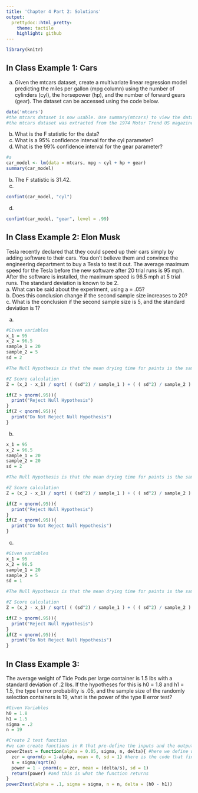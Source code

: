 ```yaml
---
title: 'Chapter 4 Part 2: Solutions'
output:
  prettydoc::html_pretty:
    theme: tactile
    highlight: github
---
```



```r
library(knitr)
```

## In Class Example 1: Cars

a. Given the mtcars dataset, create a multivariate linear regression model predicting the miles per gallon (mpg column) using the number of cylinders (cyl), the horsepower (hp), and the number of forward gears (gear). The dataset can be accessed using the code below.  
```r
data('mtcars')
#the mtcars dataset is now usable. Use summary(mtcars) to view the data
#the mtcars dataset was extracted from the 1974 Motor Trend US magazine, and comprises fuel consumption and 10 aspects of automobile design and performance for 32 automobiles (1973–74 models)
```

b. What is the F statistic for the data?  
c. What is a 95% confidence interval for the cyl parameter?  
d. What is the 99% confidence interval for the gear parameter?  
  
  
  

  
```r
#a
car_model <- lm(data = mtcars, mpg ~ cyl + hp + gear)
summary(car_model)
```
  
b. The F statistic is 31.42.  
c. 

```r
confint(car_model, "cyl")
```
  
d.
```r
confint(car_model, "gear", level = .99)
```
  

## In Class Example 2: Elon Musk

Tesla recently declared that they could speed up their cars simply by adding software to their cars. You don't believe them and convince the engineering department to buy a Tesla to test it out. The average maximum speed for the Tesla before the new software after 20 trial runs is 95 mph. After the software is installed, the maximum speed is 96.5 mph at 5 trial runs. The standard deviation is known to be 2.  
a. What can be said about the experiment, using a = .05?  
b. Does this conclusion change if the second sample size increases to 20?  
c. What is the conclusion if the second sample size is 5, and the standard deviation is 1?  

  
  
a.

```r
#Given variables
x_1 = 95
x_2 = 96.5
sample_1 = 20
sample_2 = 5
sd = 2

#The Null Hypothesis is that the mean drying time for paints is the same

#Z Score calculation
Z = (x_2 - x_1) / sqrt( ( (sd^2) / sample_1 ) + ( ( sd^2) / sample_2 ) )

if(Z > qnorm(.95)){
  print("Reject Null Hypothesis")
}
if(Z < qnorm(.95)){
  print("Do Not Reject Null Hypothesis")
}
```

b.

```r
x_1 = 95
x_2 = 96.5
sample_1 = 20
sample_2 = 20
sd = 2

#The Null Hypothesis is that the mean drying time for paints is the same

#Z Score calculation
Z = (x_2 - x_1) / sqrt( ( (sd^2) / sample_1 ) + ( ( sd^2) / sample_2 ) )

if(Z > qnorm(.95)){
  print("Reject Null Hypothesis")
}
if(Z < qnorm(.95)){
  print("Do Not Reject Null Hypothesis")
}
```

c.  


```r
#Given variables
x_1 = 95
x_2 = 96.5
sample_1 = 20
sample_2 = 5
sd = 1

#The Null Hypothesis is that the mean drying time for paints is the same

#Z Score calculation
Z = (x_2 - x_1) / sqrt( ( (sd^2) / sample_1 ) + ( ( sd^2) / sample_2 ) )

if(Z > qnorm(.95)){
  print("Reject Null Hypothesis")
}
if(Z < qnorm(.95)){
  print("Do Not Reject Null Hypothesis")
}
```
  
## In Class Example 3:
  
The average weight of Tide Pods per large container is 1.5 lbs with a standard deviation of .2 lbs. If the hypotheses for this is h0 = 1.8 and h1 = 1.5, the type I error probability is .05, and the sample size of the randomly selection containers is 19, what is the power of the type II error test?

```r
#Given Variables
h0 = 1.8
h1 = 1.5
sigma = .2
n = 19

#Create Z test function
#we can create functions in R that pre-define the inputs and the outputs
powerZtest = function(alpha = 0.05, sigma, n, delta){ #here we define what the user will need to input to use our function
  zcr = qnorm(p = 1-alpha, mean = 0, sd = 1) #here is the code that finds the power of a Z test
  s = sigma/sqrt(n)
  power = 1 - pnorm(q = zcr, mean = (delta/s), sd = 1)
  return(power) #and this is what the function returns
}
powerZtest(alpha = .1, sigma = sigma, n = n, delta = (h0 - h1))
```

